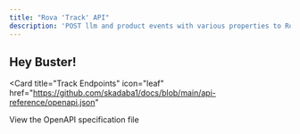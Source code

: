 ```yaml
---
title: "Rova 'Track' API"
description: 'POST llm and product events with various properties to Rova client'
---
```



## Hey Buster!

<Card
  title="Track Endpoints"
  icon="leaf"
  href="https://github.com/skadaba1/docs/blob/main/api-reference/openapi.json"
>
  View the OpenAPI specification file
</Card>


